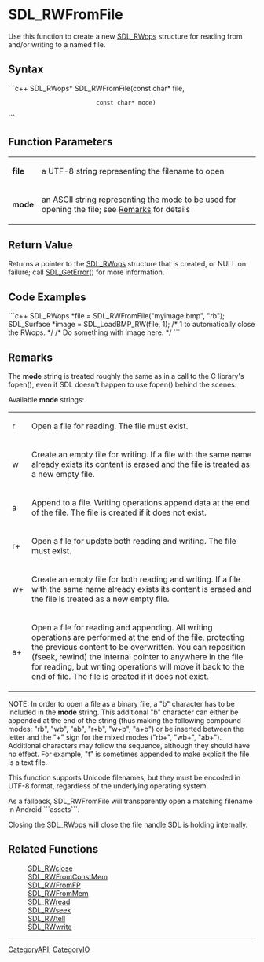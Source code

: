 <!-- pragma section-numbers off -->
<!-- pragma disable-camelcase -->

= SDL_RWFromFile =
Use this function to create a new [[SDL_RWops]] structure for reading from and/or writing to a named file.


== Syntax ==
```c++
SDL_RWops* SDL_RWFromFile(const char* file,
                          const char* mode)
```

== Function Parameters ==
{|
|'''file'''
|a UTF-8 string representing the filename to open
|-
|'''mode'''
|an ASCII string representing the mode to be used for opening the file; see [[#Remarks|Remarks]] for details
|}

== Return Value ==
Returns a pointer to the [[SDL_RWops]] structure that is created, or NULL on failure; call [[SDL_GetError]]() for more information.

== Code Examples ==
```c++
SDL_RWops *file = SDL_RWFromFile("myimage.bmp", "rb");
SDL_Surface *image = SDL_LoadBMP_RW(file, 1); /* 1 to automatically close the RWops. */
/* Do something with image here. */
```

== Remarks ==
The '''mode''' string is treated roughly the same as in a call to the C library's fopen(), even if SDL doesn't happen to use fopen() behind the scenes.

Available '''mode''' strings:
{|
|r
|Open a file for reading. The file must exist.
|-
|w
|Create an empty file for writing. If a file with the same name already exists its content is erased and the file is treated as a new empty file.
|-
|a
|Append to a file. Writing operations append data at the end of the file. The file is created if it does not exist.
|-
|r+
|Open a file for update both reading and writing. The file must exist.
|-
|w+
|Create an empty file for both reading and writing. If a file with the same name already exists its content is erased and the file is treated as a new empty file.
|-
|a+
|Open a file for reading and appending. All writing operations are performed at the end of the file, protecting the previous content to be overwritten. You can reposition (fseek, rewind) the internal pointer to anywhere in the file for reading, but writing operations will move it back to the end of file. The file is created if it does not exist.
|}

NOTE: In order to open a file as a binary file, a "b" character has to be included in the '''mode''' string. This additional "b" character can either be appended at the end of the string (thus making the following compound modes: "rb", "wb", "ab", "r+b", "w+b", "a+b") or be inserted between the letter and the "+" sign for the mixed modes ("rb+", "wb+", "ab+"). Additional characters may follow the sequence, although they should have no effect. For example, "t" is sometimes appended to make explicit the file is a text file.

This function supports Unicode filenames, but they must be encoded in UTF-8 format, regardless of the underlying operating system.

As a fallback, SDL_RWFromFile will transparently open a matching filename in Android ```assets```.

Closing the [[SDL_RWops]] will close the file handle SDL is holding internally.

== Related Functions ==
:[[SDL_RWclose]]
:[[SDL_RWFromConstMem]]
:[[SDL_RWFromFP]]
:[[SDL_RWFromMem]]
:[[SDL_RWread]]
:[[SDL_RWseek]]
:[[SDL_RWtell]]
:[[SDL_RWwrite]]

----
[[CategoryAPI]], [[CategoryIO]]
